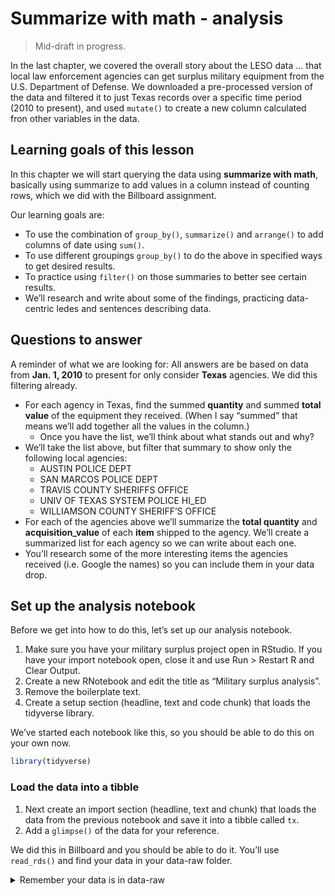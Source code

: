 # Summarize with math - analysis {#sums-analyze}

> Mid-draft in progress.

In the last chapter, we covered the overall story about the LESO data ... that local law enforcement agencies can get surplus military equipment from the U.S. Department of Defense. We downloaded a pre-processed version of the data and filtered it to just Texas records over a specific time period (2010 to present), and used `mutate()` to create a new column calculated fron other variables in the data.

## Learning goals of this lesson

In this chapter we will start querying the data using **summarize with math**, basically using summarize to add values in a column instead of counting rows, which we did with the Billboard assignment.

Our learning goals are:

- To use the combination of `group_by()`, `summarize()` and `arrange()` to add columns of date using `sum()`.
- To use different groupings `group_by()` to do the above in specified ways to get desired results.
- To practice using `filter()` on those summaries to better see certain results.
- We'll research and write about some of the findings, practicing data-centric ledes and sentences describing data.

## Questions to answer

A reminder of what we are looking for: All answers are be based on data from **Jan. 1, 2010** to present for only consider **Texas** agencies. We did this filtering already. 

- For each agency in Texas, find the summed **quantity** and summed **total value** of the equipment they received. (When I say "summed" that means we'll add together all the values in the column.)
  - Once you have the list, we'll think about what stands out and why?
- We'll take the list above, but filter that summary to show only the following local agencies:
  - AUSTIN POLICE DEPT
  - SAN MARCOS POLICE DEPT
  - TRAVIS COUNTY SHERIFFS OFFICE
  - UNIV OF TEXAS SYSTEM POLICE HI_ED
  - WILLIAMSON COUNTY SHERIFF'S OFFICE
- For each of the agencies above we'll summarize the **total quantity** and **acquisition_value** of each **item** shipped to the agency. We'll create a summarized list for each agency so we can write about each one.
- You'll research some of the more interesting items the agencies received (i.e. Google the names) so you can include them in your data drop.

## Set up the analysis notebook

Before we get into how to do this, let's set up our analysis notebook.

1. Make sure you have your military surplus project open in RStudio. If you have your import notebook open, close it and use Run > Restart R and Clear Output.
1. Create a new RNotebook and edit the title as "Military surplus analysis".
1. Remove the boilerplate text.
1. Create a setup section (headline, text and code chunk) that loads the tidyverse library.

We've started each notebook like this, so you should be able to do this on your own now.

```r
library(tidyverse)
```

### Load the data into a tibble

1. Next create an import section (headline, text and chunk) that loads the data from the previous notebook and save it into a tibble called `tx`.
1. Add a `glimpse()` of the data for your reference.

We did this in Billboard and you should be able to do it. You'll use `read_rds()` and find your data in your data-raw folder.

<details>
  <summary>Remember your data is in data-raw</summary>
```r
tx <- read_rds("data-processed/01-leso-tx.rds")

tx %>% glimpse()
```

<details>

You should see the `tx` object in you Environment.

## How to tackle summaries

As we get into the first quest, let's talk about "how" we do summaries.

When I am querying my data, I start by envisioning what the result should look like.

Let's take the first question: For each agency in Texas, find the **total_quantity** and **total_value** of the equipment they received.

Let's break this down:

- "For each agency in Texas". For all the questions, we only want Texas agencies. In the import notebook, you should've filter for only the TX agencies. So, if done right, the TX agencies are already filtered. But the "For each agency" part tells me I need to **group_by** the `agency_name` so I can summarize totals within each agency.
- "find the **total_quantity** and **total_value**": Because I'm looking for a total (or `sum()` of columns) I need `summarize()`.

So I envision my result looking like this:

| agency_name        | item_count | equip_value |
|--------------------|-----------:|------------:|
| AFAKE POLICE DEPT      |       6419 |  10825707.5 |
| BFAKE SHERIFF'S OFFICE |        381 |  3776291.52 |
| CFAKE SHERIFF'S OFFICE |        270 |  3464741.36 |
| DFAKE POLICE DEPT      |       1082 |  3100420.57 |

With `group_by` I can organize all the rows by their `agency_name` so that my "summarize" can do the math within those groups.

```r
tx %>% 
  group_by(agency_name)
```

Running that code by itself doesn't show me anything of worth. It's grouping the data, but we can't _see_ it at this point. We need `summarize()` for that. A `group_by` almost is almost always followed by `summarize`.

### Summaries with math

We'll start with the **total_quantity**.

1. Add a new section (headline, text and chunk) that describes the first quest: For each agency in Texas, find the summed **quantity** and summed **total value** of the equipment they received.


```r
tx %>% 
  group_by(agency_name) %>% 
  summarize(
    sum_quantity = sum(quantity)
  )
```

Let's break this down a little.

- We start with the tx data, and then ...
- We group by `agency_name`. This organizes our data (behind the scenes) so our summarize actions will happen _within each agency_.
- In `summarize()` we first name our new column: `sum_quantity`. We could call this whatever we want, but good practice is to name it what it is. We use good naming techniqes and split the words using `_`. I also use all lowercase.
- We set that column to equal `=` the **sum of all values in the `quantity` column**. `sum()` is the function, and we feed it the column we want to add together: `quantity`.
- I put the inside of the summarize function in its own line because we will add to it. I increases readability. RStudio will help you with the indenting, etc.

This is taking all the rows for the "ABERNATHY POLICE DEPT" and then adding together all the values in the `quantity` field.

If you wanted to test this (and it is a real good idea), you might look at the data from one of the values and check the math. Here are the Abernathy rows.

```r
tx %>% 
  filter(agency_name == "ABERNATHY POLICE DEPT")
```

If we look at the `quantity` column there and eyeball all the rows, we see there 8 rows with a value of "1", and one row with a value of "5". 8 + 5 = 13, which matches our `sum_quantity` answer in our summary table. We're good!

### Add the total_value

We don't have to stop at one summary. We can perform other summarize actions on the same or other columns in the same expression.

**Edit your chunk** to:

1. Add add a comma after the first summarize action.
1. Add the new expression to give us the `sum_total_value`.

```r
tx %>% 
  group_by(agency_name) %>% 
  summarize(
    sum_quantity = sum(quantity),
    sum_total_value = sum(total_value)
  )

```

### Arrange the results

OK, this gives us our answers, but in alphabetical order. We want to arrange the data so it gives us the most `sum_total_value` in **desc**ending order.

1. EDIT your block to add an `arrange()` function below

```r
tx %>% 
  group_by(agency_name) %>% 
  summarize(
    sum_quantity = sum(quantity),
    sum_total_value = sum(total_value)
  ) %>% 
  arrange(sum_total_value %>% desc())
```

### Consider the results

Is there anything that sticks out in that list? It helps if you know a little bit about Texas cities and counties, but here are some thoughts to poder:

- Houston is the largest city in the state (4th largest in the country). It makes sense that it tops the list. Same for Harris County or even the state police force.
- Looking locally, Austin being up there is also not crazy, as it's almost a million people. But San Marcos (63,220)? Or Milam County (24,770)?

Perhaps we should look some at the police agencies closest to us.

## Looking a local agencies

Our next goal is this:

We'll take the list above, but filter that summary to show only the following local agencies. (and then there is a list of them.)

Since we are taking an existing summary and adding more filtering to it, it makes sense to go back into that chunk and save it into a new object so we can reuse it.

1. EDIT the chunk to save it into an object. Name it `tx_quants_totals` so we are all on the same page.
1. Add a new line that prints the result to the screen so you can still see it.

```r
# adding the new tibble object in next line
tx_quants_totals <- tx %>% 
  group_by(agency_name) %>% 
  summarize(
    sum_quantity = sum(quantity),
    sum_total_value = sum(total_value)
  ) %>% 
  arrange(sum_total_value %>% desc())

# peek at the result
tx_quants_totals
```

### Filter in a vector

Our next goal is to use `filter()` to look at only our local organizations. The list includes:

- AUSTIN POLICE DEPT
- SAN MARCOS POLICE DEPT
- TRAVIS COUNTY SHERIFFS OFFICE
- UNIV OF TEXAS SYSTEM POLICE HI_ED
- WILLIAMSON COUNTY SHERIFF'S OFFICE
  
To be clear, in the interest of time I've done some work here to figure out the exact names. It helps that I'm familiar with local agencies so I used some creative filtering to find their "official" names in the data.

**Let's talk through the concepts before you try it with this data.**

When we talked about filtering with the Billboard project, we discussed using the `|` operator as an "OR" function. If we were to apply that logic here, it would look like this:

```r
data %>% 
  filter(column_name == "Test to find" | column_name == "More text to find")
```

That can get pretty unwieldy if you have more than a couple of things to look for.

There is another operator `%in%` where we can search for multiple items from a list. (This list of terms is officially called a vector, but whatever.) Think of it like this in plain English: *Filter* the *column* for things *in* this *list*>

```r
data %>% 
  filter(col_name %in% c("This string", "That string"))
```

We can take this a step further by saving the items in our list into an R object so we can reuse that list and not have to type out all the terms all the time.

```r
list_of_strings <- c(
  "This string",
  "That string"
)

data %>% 
  filter(col_name %in% list_of_strings)
```

### Use the vector to build this filter

1. Create a new section (headline, text and chunk) and describe you are filtering the summed quantity/values for some select local agencies.
1. Create a saved vector list (like the list_of_strings above) of the five agencies we want to focus on. Call it `local_agencies`.
1. Start with the `tx_quants_totals` tibble you created for totals by agency and then use `filter()` and `%in%` to filter by your new `local_agencies` list.

These are the agencies:
- AUSTIN POLICE DEPT
- SAN MARCOS POLICE DEPT
- TRAVIS COUNTY SHERIFFS OFFICE
- UNIV OF TEXAS SYSTEM POLICE HI_ED
- WILLIAMSON COUNTY SHERIFF'S OFFICE

<details>
  <summary>Use the example above to build with yoru data</summary>
  
```r
local_agencies <- c(
  "AUSTIN POLICE DEPT",
  "SAN MARCOS POLICE DEPT",
  "TRAVIS COUNTY SHERIFFS OFFICE",
  "UNIV OF TEXAS SYSTEM POLICE HI_ED",
  "WILLIAMSON COUNTY SHERIFF'S OFFICE"
)

tx_quants_totals %>% 
  filter(agency_name %in% local_agencies)
```

</details>

### Item quantities, totals for local agencies

Now that we have an overall idea of what local agencies are doing, let's dive a little deeper. It's time to figure out the specific items that they got.

Here is the quest: For each of the agencies above we'll summarize the _summed_ **quantity** and _summed_ **total_value** of each **item** shipped to the agency. We'll create a summarized list for each agency so we can write about each one.

In some cases an agency might get the same item shipped to them at different times. For instance, APD has multiple rows of a single "ILLUMINATOR,INTEGRATED,SMALL ARM" shipped to them on the same date, and at other times the quantity is combined as 30 items into a single row. We'll group our summarize by **item_name** so we know the totals for both **quantity** and **total_value**.

1. Create a new section (headline, text and first code chunk) and describe that you are finding the sums of each different item the agency has received since 2010.
2. Our first code chunk will start with the `tx` data, and then filter the results to just "AUSTIN POLICE DEPT".
3. Use `group_by` to group by `item_name`.
4. Use summarize to build the `summed_quantity` and `summed_total_value` columns.
5. Arrange the results so the most expensive items are at the top.

```r
tx %>% 
  filter(agency_name == "AUSTIN POLICE DEPT") %>% 
  group_by(item_name) %>% 
  summarize(
    summed_quantity = sum(quantity),
    summed_total_value = sum(total_value)
  ) %>% 
  arrange(summed_total_value %>% desc())
```

Do realize that APD might have gotten these items at any time during our time period. If you want to learn more about _when_ they got the items, you would have to build a new list of the data without grouping/summarizing.

### Build the lists for other agencies

On your own ...

1. Build a similar list for all the other local agencies. Basically you are just changing the filtering.

### Google some interesting items

You'll want some more detail in your data drop about some of these specific items.

1. Do some Googling on some of these items of interest to learn more about them. I realize (and you should, too) that for a "real" story we would need to reach out to sources for more information, but you can get a general idea from what you find online for the writing assignment below.

## Write a data drop

Once you've found answers to all the questions listed, you'll weave those into a writing assignment. Include this as a Microsoft Word document saved into your project folder along with your notebooks. (If you are a Google Docs fan, you can write there and then export as a Word doc.)

You will **not** be writing a full story ... we are just practicing writing a lede and "data sentences" about what you've found. You _do_ need to source the data and briefly describe the program but this is not a fully-fleshed story. Just concentrate on how you would write the facts and attribution.

- Use Microsoft Word and include it with your project when you upload it to canvas.
- Write a data drop from the data of between four and six paragraphs. Be sure to include attribution about where the data came from.
- You can pick the lede angle from any of the questions outlined above. Each additional paragraph should describe what you found from the data.

Here is a **partial** example to give you an idea of what I'm looking for. (These numbers may be old and you can't use this angle ;-)).

> The Jefferson County Sheriff's Office is flying high thanks to gifts of over $3.5 million worth of surplus U.S. Department of Defense equipment.

> Among the items transferred over the past decade to the department was a $923,000 helicopter in October 2016 and related parts the following year, according to data from the Defense Logistics Agency data — the agency that handles the transfers.

> The sheriff's office has received the fourth highest value of equipment among any law enforcement agency in Texas since August 2014 despite being a county of only 250,000 people.


